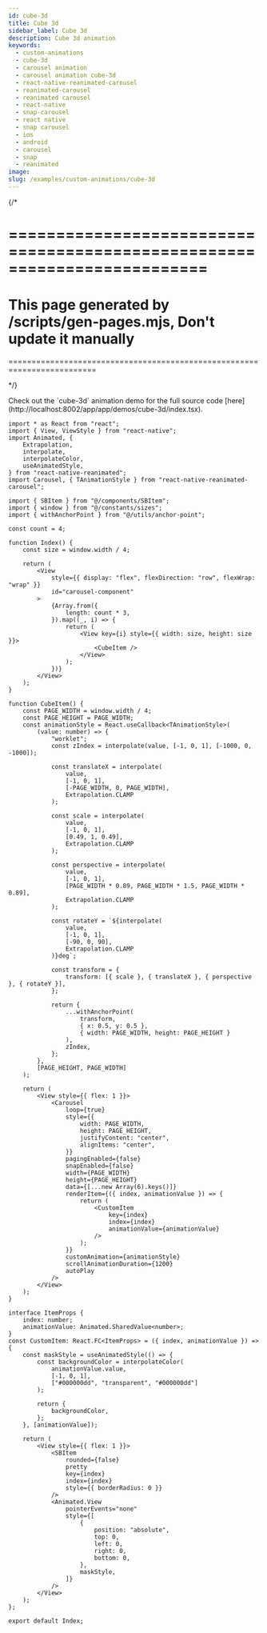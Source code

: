 ```yaml
---
id: cube-3d
title: Cube 3d
sidebar_label: Cube 3d
description: Cube 3d animation
keywords:
  - custom-animations
  - cube-3d
  - carousel animation
  - carousel animation cube-3d
  - react-native-reanimated-carousel
  - reanimated-carousel
  - reanimated carousel
  - react-native
  - snap-carousel
  - react native
  - snap carousel
  - ios
  - android
  - carousel
  - snap
  - reanimated
image:
slug: /examples/custom-animations/cube-3d
---
```


{/* 

=========================================================================
=========================================================================
This page generated by /scripts/gen-pages.mjs, Don't update it manually 
=========================================================================
=========================================================================

*/}


<Callout emoji="👾">
  Check out the `cube-3d` animation demo for the full source code [here](http://localhost:8002/app/app/demos/cube-3d/index.tsx).
</Callout>


<Page pagePath='/demos/custom-animations/cube-3d' />

```tsx copy
import * as React from "react";
import { View, ViewStyle } from "react-native";
import Animated, {
	Extrapolation,
	interpolate,
	interpolateColor,
	useAnimatedStyle,
} from "react-native-reanimated";
import Carousel, { TAnimationStyle } from "react-native-reanimated-carousel";

import { SBItem } from "@/components/SBItem";
import { window } from "@/constants/sizes";
import { withAnchorPoint } from "@/utils/anchor-point";

const count = 4;

function Index() {
	const size = window.width / 4;

	return (
		<View
			style={{ display: "flex", flexDirection: "row", flexWrap: "wrap" }}
			id="carousel-component"
		>
			{Array.from({
				length: count * 3,
			}).map((_, i) => {
				return (
					<View key={i} style={{ width: size, height: size }}>
						<CubeItem />
					</View>
				);
			})}
		</View>
	);
}

function CubeItem() {
	const PAGE_WIDTH = window.width / 4;
	const PAGE_HEIGHT = PAGE_WIDTH;
	const animationStyle = React.useCallback<TAnimationStyle>(
		(value: number) => {
			"worklet";
			const zIndex = interpolate(value, [-1, 0, 1], [-1000, 0, -1000]);

			const translateX = interpolate(
				value,
				[-1, 0, 1],
				[-PAGE_WIDTH, 0, PAGE_WIDTH],
				Extrapolation.CLAMP
			);

			const scale = interpolate(
				value,
				[-1, 0, 1],
				[0.49, 1, 0.49],
				Extrapolation.CLAMP
			);

			const perspective = interpolate(
				value,
				[-1, 0, 1],
				[PAGE_WIDTH * 0.89, PAGE_WIDTH * 1.5, PAGE_WIDTH * 0.89],
				Extrapolation.CLAMP
			);

			const rotateY = `${interpolate(
				value,
				[-1, 0, 1],
				[-90, 0, 90],
				Extrapolation.CLAMP
			)}deg`;

			const transform = {
				transform: [{ scale }, { translateX }, { perspective }, { rotateY }],
			};

			return {
				...withAnchorPoint(
					transform,
					{ x: 0.5, y: 0.5 },
					{ width: PAGE_WIDTH, height: PAGE_HEIGHT }
				),
				zIndex,
			};
		},
		[PAGE_HEIGHT, PAGE_WIDTH]
	);

	return (
		<View style={{ flex: 1 }}>
			<Carousel
				loop={true}
				style={{
					width: PAGE_WIDTH,
					height: PAGE_HEIGHT,
					justifyContent: "center",
					alignItems: "center",
				}}
				pagingEnabled={false}
				snapEnabled={false}
				width={PAGE_WIDTH}
				height={PAGE_HEIGHT}
				data={[...new Array(6).keys()]}
				renderItem={({ index, animationValue }) => {
					return (
						<CustomItem
							key={index}
							index={index}
							animationValue={animationValue}
						/>
					);
				}}
				customAnimation={animationStyle}
				scrollAnimationDuration={1200}
				autoPlay
			/>
		</View>
	);
}

interface ItemProps {
	index: number;
	animationValue: Animated.SharedValue<number>;
}
const CustomItem: React.FC<ItemProps> = ({ index, animationValue }) => {
	const maskStyle = useAnimatedStyle(() => {
		const backgroundColor = interpolateColor(
			animationValue.value,
			[-1, 0, 1],
			["#000000dd", "transparent", "#000000dd"]
		);

		return {
			backgroundColor,
		};
	}, [animationValue]);

	return (
		<View style={{ flex: 1 }}>
			<SBItem
				rounded={false}
				pretty
				key={index}
				index={index}
				style={{ borderRadius: 0 }}
			/>
			<Animated.View
				pointerEvents="none"
				style={[
					{
						position: "absolute",
						top: 0,
						left: 0,
						right: 0,
						bottom: 0,
					},
					maskStyle,
				]}
			/>
		</View>
	);
};

export default Index;

```